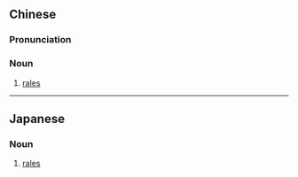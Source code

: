 {{also|啰音}}
==Chinese==
{{zh-forms|s=啰音}}

===Pronunciation===
{{zh-pron
|m=luōyīn
|cat=n
}}

===Noun===
{{zh-noun}}

# {{lb|zh|medicine}} [[rales]]

----

==Japanese==
{{ja-kanjitab|ら|おん|yomi=o}}

===Noun===
{{ja-noun|らおん}}

# {{lb|ja|medicine|sort=らおん}} [[rales]]